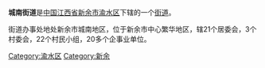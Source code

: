 {{中国乡级行政区
|行政区全称 = 城南街道
|景观照片文件名 = 
|景观照片描述 = 
|汉语拼音 =
|其他语言 = 
|其他语言名称 = 
|位置图文件名 = 
|位置图描述 = 
|自定义图片=
|上级行政区 = [[江西省|江西省]][[新余市|新余市]][[渝水区|渝水区]]
|行政区类别 = [[街道_(行政区划)|街道]]
|行政区划代码 = 
|行政区划 = 
|村委会 = 3
|居委会 = 21
|建置时间 = 
|领导职位 = 
|领导名称 = 
|政府驻地 = 
|毗邻 = 
|地理坐标 = 
|总面积 = 
|总人口 = 11.16万人
|户籍人口 = 
|户籍人口年份 = 
|常住人口 = 
|常住人口年份 = 
|人口密度 = 
|GDP = 
|邮政编码 = 
|电话区号 = 
|官方网站 = 
|网站名称 = 
}}
'''城南街道'''是[[中华人民共和国|中国]][[江西省|江西省]][[新余市|新余市]][[渝水区|渝水区]]下辖的一个[[街道_(行政区划)|街道]]。

街道办事处地处新余市城南地区，位于新余市中心繁华地区，辖21个居委会，3个村委会，22个村民小组，20多个企事业单位。

{{江西小作品}}
{{渝水区行政区划}}

[[Category:渝水区|Category:渝水区]]
[[Category:新余|Category:新余]]